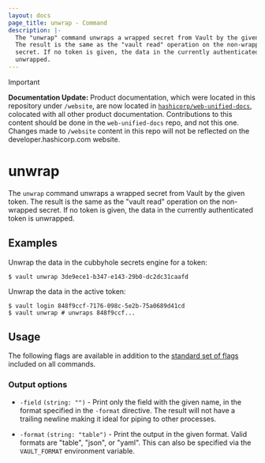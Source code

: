 ```yaml
---
layout: docs
page_title: unwrap - Command
description: |-
  The "unwrap" command unwraps a wrapped secret from Vault by the given token.
  The result is the same as the "vault read" operation on the non-wrapped
  secret. If no token is given, the data in the currently authenticated token is
  unwrapped.
---
```


> [!IMPORTANT]  
> **Documentation Update:** Product documentation, which were located in this repository under `/website`, are now located in [`hashicorp/web-unified-docs`](https://github.com/hashicorp/web-unified-docs), colocated with all other product documentation. Contributions to this content should be done in the `web-unified-docs` repo, and not this one. Changes made to `/website` content in this repo will not be reflected on the developer.hashicorp.com website.

# unwrap

The `unwrap` command unwraps a wrapped secret from Vault by the given token. The
result is the same as the "vault read" operation on the non-wrapped secret. If
no token is given, the data in the currently authenticated token is unwrapped.

## Examples

Unwrap the data in the cubbyhole secrets engine for a token:

```shell-session
$ vault unwrap 3de9ece1-b347-e143-29b0-dc2dc31caafd
```

Unwrap the data in the active token:

```shell-session
$ vault login 848f9ccf-7176-098c-5e2b-75a0689d41cd
$ vault unwrap # unwraps 848f9ccf...
```

## Usage

The following flags are available in addition to the [standard set of
flags](/vault/docs/commands) included on all commands.

### Output options

- `-field` `(string: "")` - Print only the field with the given name, in the format
  specified in the `-format` directive. The result will not have a trailing
  newline making it ideal for piping to other processes.

- `-format` `(string: "table")` - Print the output in the given format. Valid
  formats are "table", "json", or "yaml". This can also be specified via the
  `VAULT_FORMAT` environment variable.

